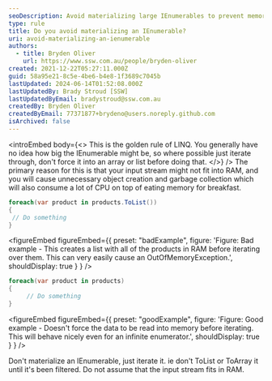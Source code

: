 ```yaml
---
seoDescription: Avoid materializing large IEnumerables to prevent memory and CPU issues, instead iterate through them directly.
type: rule
title: Do you avoid materializing an IEnumerable?
uri: avoid-materializing-an-ienumerable
authors:
  - title: Bryden Oliver
    url: https://www.ssw.com.au/people/bryden-oliver
created: 2021-12-22T05:27:11.000Z
guid: 58a95e21-8c5e-4be6-b4e8-1f3689c7045b
lastUpdated: 2024-06-14T01:52:08.000Z
lastUpdatedBy: Brady Stroud [SSW]
lastUpdatedByEmail: bradystroud@ssw.com.au
createdBy: Bryden Oliver
createdByEmail: 77371877+brydeno@users.noreply.github.com
isArchived: false
---
```


<introEmbed
  body={<>
This is the golden rule of LINQ. You generally have no idea how big the IEnumerable might be, so where possible just iterate through, don't force it into an array or list before doing that.
  </>}
/>
The primary reason for this is that your input stream might not fit into RAM, and you will cause unnecessary object creation and garbage collection which will also consume a lot of CPU on top of eating memory for breakfast.

```cs
foreach(var product in products.ToList())
{
 // Do something
}
```

<figureEmbed figureEmbed={{
  preset: "badExample",
  figure: 'Figure: Bad example - This creates a list with all of the products in RAM before iterating over them. This can very easily cause an OutOfMemoryException.',
  shouldDisplay: true
} } />


```cs
foreach(var product in products)
{
     // Do something
}
```

<figureEmbed figureEmbed={{
  preset: "goodExample",
  figure: 'Figure: Good example - Doesn\'t force the data to be read into memory before iterating. This will behave nicely even for an infinite enumerator.',
  shouldDisplay: true
} } />


Don't materialize an IEnumerable, just iterate it. ie don't ToList or ToArray it until it's been filtered. Do not assume that the input stream fits in RAM.
